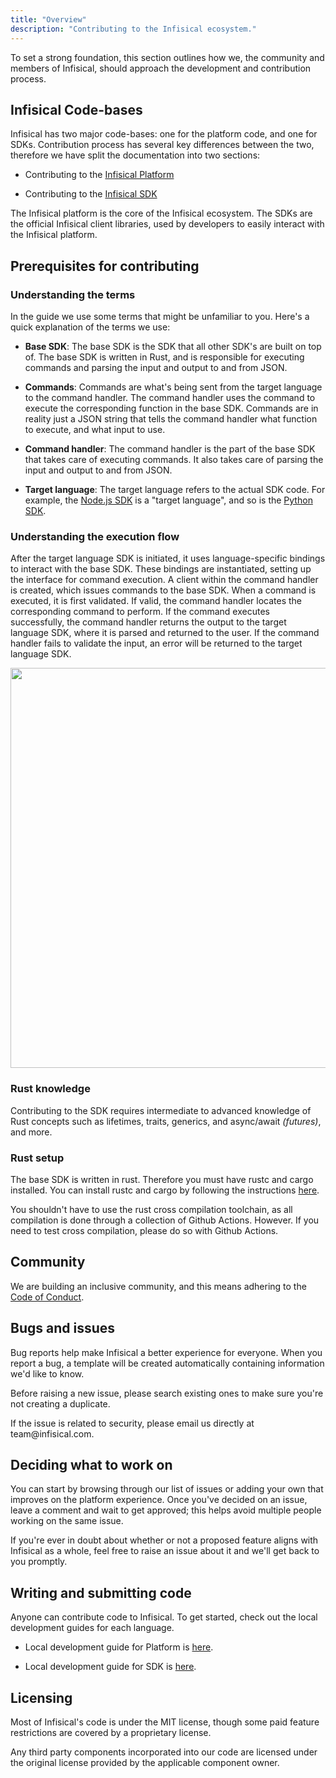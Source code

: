 ```yaml
---
title: "Overview"
description: "Contributing to the Infisical ecosystem."
---
```


To set a strong foundation, this section outlines how we, the community and members of Infisical,
should approach the development and contribution process.

## Infisical Code-bases

Infisical has two major code-bases: one for the platform code, and one for SDKs. Contribution process has several key differences between the two, therefore we have split the documentation into two sections:

* Contributing to the [Infisical Platform](https://github.com/Infisical/infisical)

* Contributing to the [Infisical SDK](https://github.com/Infisical/sdk)

<CardGroup cols={2}>
  <Card title="Infisical Platform" href="/contributing/platform/developing" icon="layer-group" color="#A1B659">
    The Infisical platform is the core of the Infisical ecosystem.
  </Card>

  <Card href="/contributing/sdk/developing" title="Infisical SDK" icon="code" color="#A1B659">
    The SDKs are the official Infisical client libraries, used by developers to easily interact with the Infisical platform.
  </Card>
</CardGroup>

## Prerequisites for contributing

### Understanding the terms

In the guide we use some terms that might be unfamiliar to you. Here's a quick explanation of the terms we use:

* **Base SDK**: The base SDK is the SDK that all other SDK's are built on top of. The base SDK is written in Rust, and is responsible for executing commands and parsing the input and output to and from JSON.

* **Commands**: Commands are what's being sent from the target language to the command handler. The command handler uses the command to execute the corresponding function in the base SDK. Commands are in reality just a JSON string that tells the command handler what function to execute, and what input to use.

* **Command handler**: The command handler is the part of the base SDK that takes care of executing commands. It also takes care of parsing the input and output to and from JSON.

* **Target language**: The target language refers to the actual SDK code. For example, the [Node.js SDK](https://www.npmjs.com/package/@infisical/sdk) is a "target language", and so is the [Python SDK](https://pypi.org/project/infisical-python/).

### Understanding the execution flow

After the target language SDK is initiated, it uses language-specific bindings to interact with the base SDK.
These bindings are instantiated, setting up the interface for command execution. A client within the command handler is created, which issues commands to the base SDK.
When a command is executed, it is first validated. If valid, the command handler locates the corresponding command to perform. If the command executes successfully, the command handler returns the output to the target language SDK, where it is parsed and returned to the user.
If the command handler fails to validate the input, an error will be returned to the target language SDK.

<Frame caption="Execution flow diagram for the SDK from the target language to the base SDK. The execution flow is the same for all target languages.">
  <img height="640" width="520" src="/images/sdk-flow.png" />
</Frame>

### Rust knowledge

Contributing to the SDK requires intermediate to advanced knowledge of Rust concepts such as lifetimes, traits, generics, and async/await *(futures)*, and more.

### Rust setup

The base SDK is written in rust. Therefore you must have rustc and cargo installed. You can install rustc and cargo by following the instructions [here](https://www.rust-lang.org/tools/install).

You shouldn't have to use the rust cross compilation toolchain, as all compilation is done through a collection of Github Actions. However. If you need to test cross compilation, please do so with Github Actions.

## Community

We are building an inclusive community, and this means adhering to the [Code of Conduct](/contributing/getting-started/code-of-conduct).

## Bugs and issues

Bug reports help make Infisical a better experience for everyone. When you report a bug, a template will be created automatically containing information we'd like to know.

Before raising a new issue, please search existing ones to make sure you're not creating a duplicate.

<Info>
  If the issue is related to security, please email us directly at
  team@infisical.com.
</Info>

## Deciding what to work on

You can start by browsing through our list of issues or adding your own that improves on the platform experience. Once you've decided on an issue, leave a comment and wait to get approved; this helps avoid multiple people working on the same issue.

If you're ever in doubt about whether or not a proposed feature aligns with Infisical as a whole, feel free to raise an issue about it and we'll get back to you promptly.

## Writing and submitting code

Anyone can contribute code to Infisical. To get started, check out the local development guides for each language.

* Local development guide for Platform is [here](/contributing/platform/developing).

* Local development guide for SDK is [here](/contributing/sdk/developing).

## Licensing

Most of Infisical's code is under the MIT license, though some paid feature restrictions are covered by a proprietary license.

Any third party components incorporated into our code are licensed under the original license provided by the applicable component owner.